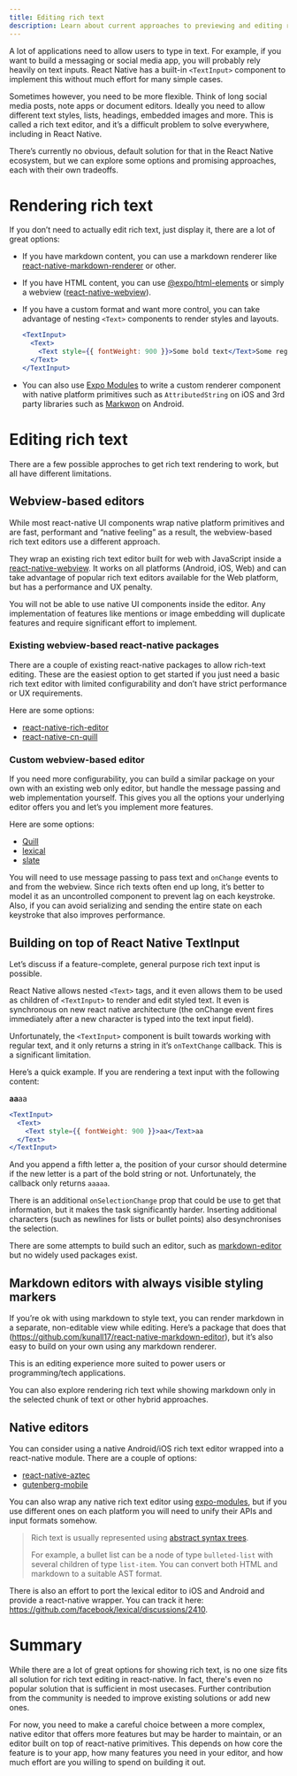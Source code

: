 ```yaml
---
title: Editing rich text
description: Learn about current approaches to previewing and editing rich text in react-native.
---
```


A lot of applications need to allow users to type in text. For example, if you want to build a messaging or social media app, you will probably rely heavily on text inputs. React Native has a built-in `<TextInput>` component to implement this without much effort for many simple cases.

Sometimes however, you need to be more flexible. Think of long social media posts, note apps or document editors. Ideally you need to allow different text styles, lists, headings, embedded images and more. This is called a rich text editor, and it’s a difficult problem to solve everywhere, including in React Native.

There’s currently no obvious, default solution for that in the React Native ecosystem, but we can explore some options and promising approaches, each with their own tradeoffs.

# Rendering rich text

If you don’t need to actually edit rich text, just display it, there are a lot of great options:

- If you have markdown content, you can use a markdown renderer like [react-native-markdown-renderer](https://www.npmjs.com/package/react-native-markdown-renderer) or other.

- If you have HTML content, you can use [@expo/html-elements](https://www.npmjs.com/package/@expo/html-elements) or simply a webview ([react-native-webview](https://docs.expo.dev/versions/latest/sdk/webview/)).

- If you have a custom format and want more control, you can take advantage of nesting `<Text>` components to render styles and layouts.

  ```jsx
  <TextInput>
    <Text>
      <Text style={{ fontWeight: 900 }}>Some bold text</Text>Some regular text
    </Text>
  </TextInput>
  ```

- You can also use [Expo Modules](/modules/overview/) to write a custom renderer component with native platform primitives such as `AttributedString` on iOS and 3rd party libraries such as [Markwon](https://github.com/noties/Markwon) on Android.

# Editing rich text

There are a few possible approches to get rich text rendering to work, but all have different limitations.

## Webview-based editors

While most react-native UI components wrap native platform primitives and are fast, performant and “native feeling” as a result, the webview-based rich text editors use a different approach.

They wrap an existing rich text editor built for web with JavaScript inside a [react-native-webview](https://docs.expo.dev/versions/latest/sdk/webview/). It works on all platforms (Android, iOS, Web) and can take advantage of popular rich text editors available for the Web platform, but has a performance and UX penalty.

You will not be able to use native UI components inside the editor. Any implementation of features like mentions or image embedding will duplicate features and require significant effort to implement.

### Existing webview-based react-native packages

There are a couple of existing react-native packages to allow rich-text editing. These are the easiest option to get started if you just need a basic rich text editor with limited configurability and don’t have strict performance or UX requirements.

Here are some options:

- [react-native-rich-editor](https://github.com/wxik/react-native-rich-editor)
- [react-native-cn-quill](https://github.com/imnapo/react-native-cn-quill)

### Custom webview-based editor

If you need more configurability, you can build a similar package on your own with an existing web only editor, but handle the message passing and web implementation yourself. This gives you all the options your underlying editor offers you and let’s you implement more features.

Here are some options:

- [Quill](https://quilljs.com/)
- [lexical](https://github.com/facebook/lexical)
- [slate](https://github.com/ianstormtaylor/slate)

You will need to use message passing to pass text and `onChange` events to and from the webview. Since rich texts often end up long, it’s better to model it as an uncontrolled component to prevent lag on each keystroke. Also, if you can avoid serializing and sending the entire state on each keystroke that also improves performance.

## Building on top of React Native TextInput

Let’s discuss if a feature-complete, general purpose rich text input is possible.

React Native allows nested `<Text>` tags, and it even allows them to be used as children of `<TextInput>` to render and edit styled text. It even is synchronous on new react native architecture (the onChange event fires immediately after a new character is typed into the text input field).

Unfortunately, the `<TextInput>` component is built towards working with regular text, and it only returns a string in it’s `onTextChange` callback. This is a significant limitation.

Here’s a quick example. If you are rendering a text input with the following content:

**aa**aa

```jsx
<TextInput>
  <Text>
    <Text style={{ fontWeight: 900 }}>aa</Text>aa
  </Text>
</TextInput>
```

And you append a fifth letter a, the position of your cursor should determine if the new letter is a part of the bold string or not. Unfortunately, the callback only returns `aaaaa`.

There is an additional `onSelectionChange` prop that could be use to get that information, but it makes the task significantly harder. Inserting additional characters (such as newlines for lists or bullet points) also desynchronises the selection.

There are some attempts to build such an editor, such as [markdown-editor](https://github.com/shakogegia/markdown-editor) but no widely used packages exist.

## Markdown editors with always visible styling markers

If you’re ok with using markdown to style text, you can render markdown in a separate, non-editable view while editing. Here’s a package that does that (https://github.com/kunall17/react-native-markdown-editor), but it’s also easy to build on your own using any markdown renderer.

This is an editing experience more suited to power users or programming/tech applications.

You can also explore rendering rich text while showing markdown only in the selected chunk of text or other hybrid approaches.

## Native editors

You can consider using a native Android/iOS rich text editor wrapped into a react-native module. There are a couple of options:

- [react-native-aztec](https://github.com/WordPress/gutenberg/tree/trunk/packages/react-native-aztec)
- [gutenberg-mobile](https://github.com/wordpress-mobile/gutenberg-mobile)

You can also wrap any native rich text editor using [expo-modules](/modules/overview/), but if you use different ones on each platform you will need to unify their APIs and input formats somehow.

> Rich text is usually represented using [abstract syntax trees](https://en.wikipedia.org/wiki/Abstract_syntax_tree).
>
> For example, a bullet list can be a node of type `bulleted-list` with several children of type `list-item`. You can convert both HTML and markdown to a suitable AST format.

There is also an effort to port the lexical editor to iOS and Android and provide a react-native wrapper. You can track it here: https://github.com/facebook/lexical/discussions/2410.

# Summary

While there are a lot of great options for showing rich text, is no one size fits all solution for rich text editing in react-native. In fact, there's even no popular solution that is sufficient in most usecases. Further contribution from the community is needed to improve existing solutions or add new ones.

For now, you need to make a careful choice between a more complex, native editor that offers more features but may be harder to maintain, or an editor built on top of react-native primitives. This depends on how core the feature is to your app, how many features you need in your editor, and how much effort are you willing to spend on building it out.
